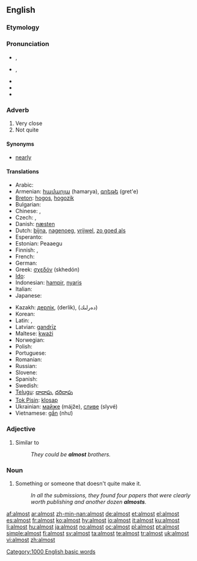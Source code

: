 {{wikipedia|dab=almost (disambiguation)|almost}}
==English==

{{rank|gave|asked|soon|216|almost|thou|full|country}}

===Etymology===
{{etyl|ang|en}} {{term|eallmæst|lang=ang}}

===Pronunciation===
* {{a|UK}} {{IPA|/ɔːlˈməʊst/|/ˈɔːl.məʊst/}}, {{SAMPA|/"O:l.m@Ust/|/O:l"m@Ust/}}
* {{a|US}} {{IPA|/ˈɔl.moʊst/}}, {{SAMPA|/"Ol.moUst/}}
* {{audio|en-us-inlandnorth-almost.ogg|Audio (US-Inland North)}}
* {{audio|en-us-almost.ogg|Audio (US)}}
* {{hyphenation|al|most}}

===Adverb===
{{infl|en|adverb}}

# Very close
# Not quite

====Synonyms====
{{checksyns}}
* [[nearly]]

====Translations====
{{trans-top|very close to}}
* Arabic: {{t|ar|تقريباً|tr=taqriiban|sc=Arab}}
* Armenian: [[համարյա]] (hamarya), [[գրեթե]] (gret'e)
* [[Breton]]: [[hogos]], [[hogozik]]
* Bulgarian: {{t+|bg|почти|sc=Cyrl}}
* Chinese: {{zh-tsp|幾乎|几乎|jīhū}}, {{t-|cmn|差不多|tr=chàbuduō|sc=Hans|xs=Mandarin}}
* Czech: {{t-|cs|skoro}}, {{t+|cs|téměř}}
* Danish: [[næsten]]
* Dutch: [[bijna]], [[nagenoeg]], [[vrijwel]], [[zo goed als]]
* Esperanto: {{t-|eo|preskaŭ|xs=Esperanto}}
* Estonian: Peaaegu
* Finnish: {{t+|fi|lähes}}, {{t+|fi|melkein}}
* French: {{t+|fr|presque}}
* German: {{t+|de|fast}}
* Greek: [[σχεδόν]] (skhedón)
* [[Ido]]: {{t+|io|preske|xs=Ido}}
* Indonesian: [[hampir]], [[nyaris]]
* Italian: {{t+|it|quasi}}
* Japanese: {{t+|ja|ほとんど|tr=hotondo|sc=Jpan}}
{{trans-mid}}
* Kazakh: [[дерлік]], (derlik), (دەرلىك)
* Korean: {{t+|ko|거의|sc=Hang}}
* Latin: {{t-|la|paene}}, {{t-|la|fere}}
* Latvian: [[gandrīz]]
* Maltese: [[kważi]]
* Norwegian: {{t-|no|nesten}}
* Polish: {{t+|pl|prawie}}
* Portuguese: {{t+|pt|quase}}
* Romanian: {{t+|ro|aproape}}
* Russian: {{t+|ru|почти|tr=počtí|sc=Cyrl}}
* Slovene: {{t+|sl|skoraj}}
* Spanish: {{t+|es|casi}}
* Swedish: {{t+|sv|nästan}}
* [[Telugu]]: [[దాదాపు]], [[దరిదాపు]]
* [[Tok Pisin]]: [[klosap]]
* Ukrainian: [[майже]] (májže), [[сливе]] (slyvé)
* Vietnamese: [[gần]] (như)
{{trans-bottom}}

===Adjective===
{{en-adj|-}}

# Similar to
#: ''They could be '''almost''' brothers.''

===Noun===
{{en-noun}}

# {{informal}} Something or someone that doesn't quite make it.
#: ''In all the submissions, they found four papers that were clearly worth publishing and another dozen '''almosts'''.''

[[Category:1000 English basic words]]

[[af:almost]]
[[ar:almost]]
[[zh-min-nan:almost]]
[[de:almost]]
[[et:almost]]
[[el:almost]]
[[es:almost]]
[[fr:almost]]
[[ko:almost]]
[[hy:almost]]
[[io:almost]]
[[it:almost]]
[[ku:almost]]
[[li:almost]]
[[hu:almost]]
[[ja:almost]]
[[no:almost]]
[[oc:almost]]
[[pl:almost]]
[[pt:almost]]
[[simple:almost]]
[[fi:almost]]
[[sv:almost]]
[[ta:almost]]
[[te:almost]]
[[tr:almost]]
[[uk:almost]]
[[vi:almost]]
[[zh:almost]]